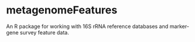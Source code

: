 # metagenomeFeatures {#metagenomefeatures-chpt}
An R package for working with 16S rRNA reference databases and marker-gene survey feature data.
